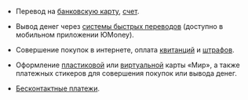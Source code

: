 - Перевод на&nbsp;[банковскую карту](https://yoomoney.ru/page?id=536232), [счет](https://yoomoney.ru/page?id=536236).

- Вывод денег через [системы быстрых переводов](https://yoomoney.ru/page?id=536524) (доступно в мобильном приложении ЮMoney).

- Совершение покупок в&nbsp;интернете, оплата [квитанций](https://yoomoney.ru/page?id=535908#charges__bills) и [штрафов](https://yoomoney.ru/page?id=535908#charges__fines).

- Оформление [пластиковой](https://yoomoney.ru/page?id=536272) или [виртуальной](https://yoomoney.ru/page?id=536280) карты «Мир», а также платежных стикеров для совершения покупок или вывода денег.

- [Бесконтактные платежи](https://yoomoney.ru/page?id=536060).